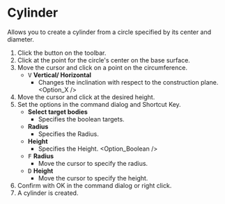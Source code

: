 
# Cylinder

<Reference shortcut='Shift-C' command='Cylinder' button='Toolbar' />

Allows you to create a cylinder from a circle specified by its center and diameter.

1. Click the button <ButtonIcon type="button-cylinder" /> on the toolbar.
2. Click at the point for the circle's center on the base surface.
3. Move the cursor and click on a point on the circumference.
   - <kbd>V</kbd> **Vertical/ Horizontal**
      - Changes the inclination with respect to the construction plane.
   <Option_X />
4. Move the cursor and click at the desired height.
5. Set the options in the command dialog and Shortcut Key.
   - **Select target bodies**
      - Specifies the boolean targets.
   - **Radius**
      - Specifies the Radius.
   - **Height**
      - Specifies the Height.
   <Option_Boolean />
   - <kbd>F</kbd> **Radius**
      - Move the cursor to specify the radius.
   - <kbd>D</kbd> **Height**
      - Move the cursor to specify the height.
6. Confirm with OK in the command dialog or right click.
7. A cylinder is created.